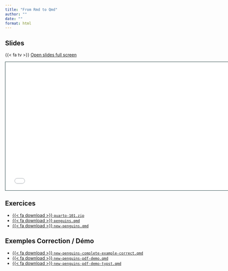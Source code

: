```yaml
---
title: "From Rmd to Qmd"
author: ""
date: ""
format: html
---
```


## Slides

{{< fa tv >}} [Open slides full screen](2-rmd-quarto.html)

```{=html}
<iframe class="slide-deck" src="2-rmd-quarto.html" height="420" width="747" style="border: 1px solid #123233;"></iframe>
```

## Exercices

-   <a href="https://raw.githubusercontent.com/cderv/tuto-quarto-user-2024/main/exercises/quarto-101.zip">{{< fa download >}} `quarto-101.zip`</i></a>
-   <a href="https://raw.githubusercontent.com/cderv/tuto-quarto-user-2024/main/exercises/penguins.qmd">{{< fa download >}} `penguins.qmd`</i></a>
-   <a href="https://raw.githubusercontent.com/cderv/tuto-quarto-user-2024/main/exercises/new-penguins.qmd">{{< fa download >}} `new-penguins.qmd`</i></a>

## Exemples Correction / Démo

-   <a href="https://raw.githubusercontent.com/cderv/tuto-quarto-user-2024/main/exemples-correction/new-penguins-complete-example-correct.qmd">{{< fa download >}} `new-penguins-complete-example-correct.qmd`</i></a>
-   <a href="https://raw.githubusercontent.com/cderv/tuto-quarto-user-2024/main/exemples-correction/new-penguins-pdf-demo.qmd">{{< fa download >}} `new-penguins-pdf-demo.qmd`</i></a>
-   <a href="https://raw.githubusercontent.com/cderv/tuto-quarto-user-2024/main/exemples-correction/new-penguins-pdf-demo-typst.qmd">{{< fa download >}} `new-penguins-pdf-demo-typst.qmd`</i></a>
